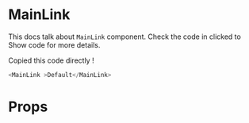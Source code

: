 

<Meta title="Atoms | MainLink" component={Default} />

# MainLink

This docs talk about `MainLink` component. Check the code in clicked to Show code for more details. 

<Preview>
  <Story 
    name="Principle"
    parameters={{
        design: {
        type: 'figma',
        url: 'https://www.figma.com/file/8RQyaZMzX69cDcejSonfEb/Projet-Hetic-SCHOOL'
    }
    }}
    >
      <Default/>
  </Story>
</Preview>

Copied this code directly !

  ```javascript
  <MainLink >Default</MainLink>
  ```

# Props

<Props of={MainLink} />